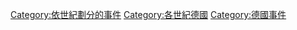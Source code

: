 [[Category:依世紀劃分的事件|Category:依世紀劃分的事件]]
[[Category:各世紀德國|Category:各世紀德國]]
[[Category:德國事件|Category:德國事件]]